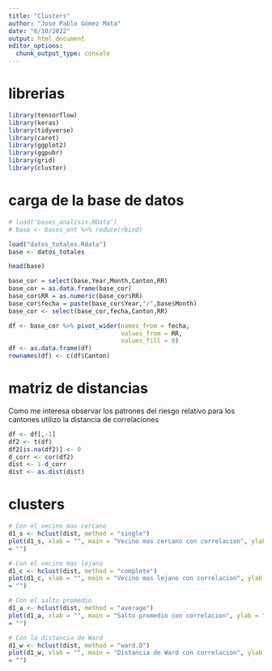 ```yaml
---
title: "Clusters"
author: "Jose Pablo Gómez Mata"
date: "6/10/2022"
output: html_document
editor_options: 
  chunk_output_type: console
---
```


# librerias
```r
library(tensorflow)
library(keras)
library(tidyverse)
library(caret) 
library(ggplot2)
library(ggpubr)
library(grid)
library(cluster)
```
 
# carga de la base de datos 

```r
# load('bases_analisis.RData')
# base <- bases_ent %>% reduce(rbind)

load("datos_totales.Rdata")
base <- datos_totales

head(base)

base_cor = select(base,Year,Month,Canton,RR)
base_cor = as.data.frame(base_cor)
base_cor$RR = as.numeric(base_cor$RR)
base_cor$fecha = paste(base_cor$Year,"/",base$Month)
base_cor <- select(base_cor,fecha,Canton,RR)

df <- base_cor %>% pivot_wider(names_from = fecha,
                               values_from = RR,
                               values_fill = 0)
df <- as.data.frame(df)
rownames(df) <- c(df$Canton)

```

# matriz de distancias

Como me interesa observar los patrones del riesgo relativo para los cantones utilizo la distancia de correlaciones

```r
df <- df[,-1]
df2 <- t(df)
df2[is.na(df2)] <- 0
d_corr <- cor(df2)
dist <- 1-d_corr
dist <- as.dist(dist)
```


# clusters

```r
# Con el vecino mas cercano
d1_s <- hclust(dist, method = "single")
plot(d1_s, xlab = "", main = "Vecino mas cercano con correlacion", ylab = "Distancia", sub
= "")

# Con el vecino mas lejano
d1_c <- hclust(dist, method = "complete")
plot(d1_c, xlab = "", main = "Vecino mas lejano con correlacion", ylab = "Distancia", sub
= "")

# Con el salto promedio
d1_a <- hclust(dist, method = "average")
plot(d1_a, xlab = "", main = "Salto promedio con correlacion", ylab = "Distancia", sub
= "")

# Con la distancia de Ward
d1_w <- hclust(dist, method = "ward.D")
plot(d1_w, xlab = "", main = "Distancia de Ward con correlacion", ylab = "Distancia", sub
= "")

```











